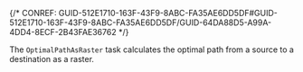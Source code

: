 

{/* CONREF: GUID-512E1710-163F-43F9-8ABC-FA35AE6DD5DF#GUID-512E1710-163F-43F9-8ABC-FA35AE6DD5DF/GUID-64DA88D5-A99A-4DD4-8ECF-2B43FAE36762  */}

The `OptimalPathAsRaster`  task calculates the optimal path from a source to a destination as a raster.
